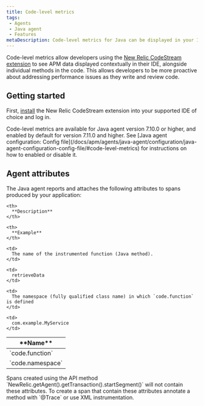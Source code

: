 ```yaml
---
title: Code-level metrics
tags:
 - Agents
 - Java agent
 - Features
metaDescription: Code-level metrics for Java can be displayed in your IDE using the New Relic CodeStream extension.
---
```


Code-level metrics allow developers using the [New Relic CodeStream extension](/docs/codestream/how-use-codestream/performance-monitoring#code-level) to see APM data displayed contextually in their IDE, alongside individual methods in the code. This allows developers to be more proactive about addressing performance issues as they write and review code.

## Getting started

First, [install](/docs/codestream/start-here/install-codestream) the New Relic CodeStream extension into your supported IDE of choice and log in.

<Callout variant="important">
  Code-level metrics are available for Java agent version 7.10.0 or higher, and enabled by default for version 7.11.0 and higher. See [Java agent configuration: Config file](/docs/apm/agents/java-agent/configuration/java-agent-configuration-config-file/#code-level-metrics) for instructions on how to enabled or disable it.
</Callout>

## Agent attributes

The Java agent reports and attaches the following attributes to spans produced by your application:

<table>
  <thead>
  <tr>
    <th style={{ width: "200px" }}>
      **Name**
    </th>

    <th>
      **Description**
    </th>

    <th>
      **Example**
    </th>
  </tr>
  </thead>

  <tbody>
  <tr>
    <td>
      `code.function`
    </td>

    <td>
      The name of the instrumented function (Java method).
    </td>

    <td>
      retrieveData
    </td>
  </tr>

  <tr>
    <td>
      `code.namespace`
    </td>

    <td>
      The namespace (fully qualified class name) in which `code.function` is defined
    </td>

    <td>
      com.example.MyService
    </td>
  </tr>
  </tbody>
</table>

<Callout variant="important">
  Spans created using the API method `NewRelic.getAgent().getTransaction().startSegment()` will not contain these attributes. To create a span that contain these attributes annotate a method with `@Trace` or use XML instrumentation.
</Callout>

